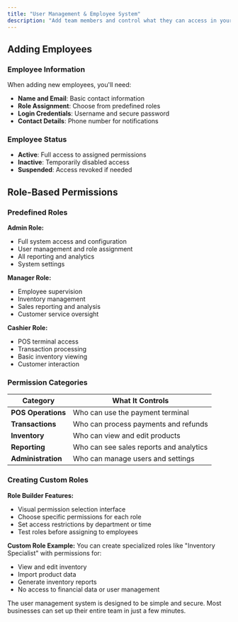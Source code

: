 ```yaml
---
title: "User Management & Employee System"
description: "Add team members and control what they can access in your POS system. Perfect for businesses with multiple employees handling transactions."
---
```

## Adding Employees

### Employee Information
When adding new employees, you'll need:
- **Name and Email**: Basic contact information
- **Role Assignment**: Choose from predefined roles
- **Login Credentials**: Username and secure password
- **Contact Details**: Phone number for notifications

### Employee Status
- **Active**: Full access to assigned permissions
- **Inactive**: Temporarily disabled access
- **Suspended**: Access revoked if needed

## Role-Based Permissions

### Predefined Roles

**Admin Role:**
- Full system access and configuration
- User management and role assignment
- All reporting and analytics
- System settings

**Manager Role:**
- Employee supervision
- Inventory management
- Sales reporting and analysis
- Customer service oversight

**Cashier Role:**
- POS terminal access
- Transaction processing
- Basic inventory viewing
- Customer interaction

### Permission Categories

| Category | What It Controls |
|----------|------------------|
| **POS Operations** | Who can use the payment terminal |
| **Transactions** | Who can process payments and refunds |
| **Inventory** | Who can view and edit products |
| **Reporting** | Who can see sales reports and analytics |
| **Administration** | Who can manage users and settings |

### Creating Custom Roles

**Role Builder Features:**
- Visual permission selection interface
- Choose specific permissions for each role
- Set access restrictions by department or time
- Test roles before assigning to employees

**Custom Role Example:**
You can create specialized roles like "Inventory Specialist" with permissions for:
- View and edit inventory
- Import product data
- Generate inventory reports
- No access to financial data or user management

<Note>
  The user management system is designed to be simple and secure. Most businesses can set up their entire team in just a few minutes.
</Note>


